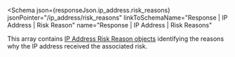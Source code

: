 
<Schema
  json={responseJson.ip_address.risk_reasons}
  jsonPointer="/ip_address/risk_reasons"
  linkToSchemaName="Response | IP Address | Risk Reason"
  name="Response | IP Address | Risk Reasons"
>
  This array contains [IP Address Risk Reason objects](#schema--response--ip-address--risk-reason)
  identifying the reasons why the IP address received the associated risk.
</Schema>
